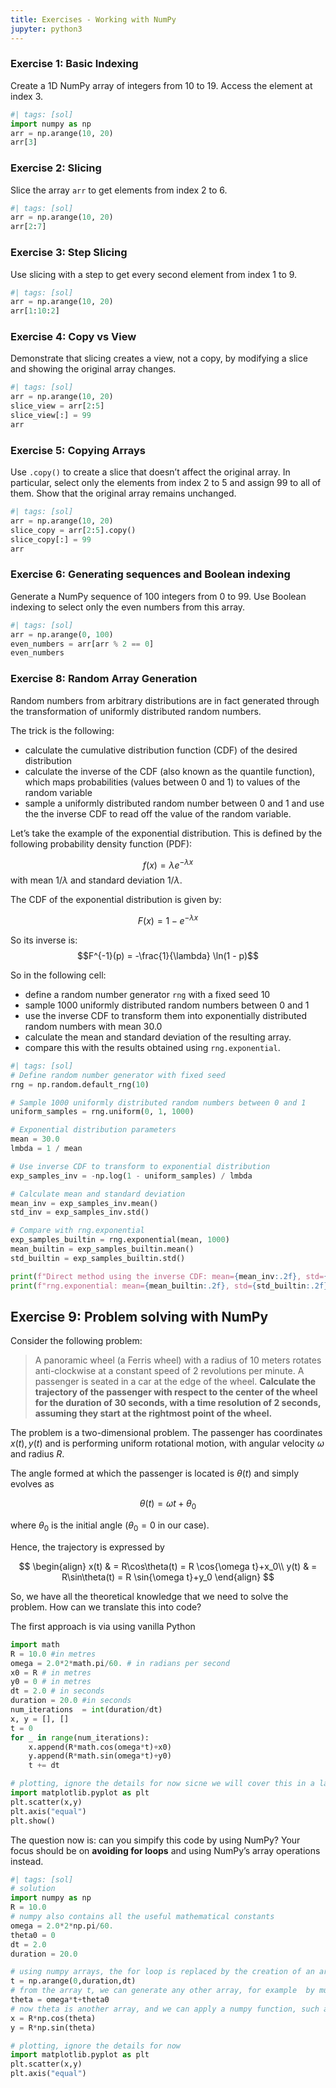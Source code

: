 ```yaml
---
title: Exercises - Working with NumPy
jupyter: python3
---
```




### Exercise 1: Basic Indexing
Create a 1D NumPy array of integers from 10 to 19. Access the element at index 3.

```python
#| tags: [sol]
import numpy as np
arr = np.arange(10, 20)
arr[3]
```

### Exercise 2: Slicing
Slice the array `arr` to get elements from index 2 to 6.

```python
#| tags: [sol]
arr = np.arange(10, 20)
arr[2:7]
```

### Exercise 3: Step Slicing
Use slicing with a step to get every second element from index 1 to 9.

```python
#| tags: [sol]
arr = np.arange(10, 20)
arr[1:10:2]
```

### Exercise 4: Copy vs View
Demonstrate that slicing creates a view, not a copy, by modifying a slice and showing the original array changes.

```python
#| tags: [sol]
arr = np.arange(10, 20)
slice_view = arr[2:5]
slice_view[:] = 99
arr
```

### Exercise 5: Copying Arrays
Use `.copy()` to create a slice that doesn't affect the original array. In particular, select only the elements from index 2 to 5 and assign 99 to all of them. Show that the original array remains unchanged.

```python
#| tags: [sol]
arr = np.arange(10, 20)
slice_copy = arr[2:5].copy()
slice_copy[:] = 99
arr
```

### Exercise 6: Generating sequences and Boolean indexing

Generate a NumPy sequence of 100 integers from 0 to 99. Use Boolean indexing to select only the even numbers from this array.

```python
#| tags: [sol]
arr = np.arange(0, 100)
even_numbers = arr[arr % 2 == 0]
even_numbers
```

### Exercise 8: Random Array Generation

Random numbers from arbitrary distributions are in fact generated through the transformation of uniformly distributed random numbers.

The trick is the following:

- calculate the cumulative distribution function (CDF) of the desired distribution
- calculate the inverse of the CDF (also known as the quantile function), which maps probabilities (values between 0 and 1) to values of the random variable
- sample a uniformly distributed random number between 0 and 1 and use the the inverse CDF to read off the value of the random variable.


Let's take the example of the exponential distribution. This is defined by the following probability density function (PDF):

$$
f(x) = \lambda e^{-\lambda x}
$$
with mean $1/\lambda$ and standard deviation $1/\lambda$. 

The CDF of the exponential distribution is given by:

$$F(x) = 1 - e^{-\lambda x}
$$

So its inverse is:
$$F^{-1}(p) = -\frac{1}{\lambda} \ln(1 - p)$$

So in the following cell:

- define a random number generator `rng` with a fixed seed 10
- sample 1000 uniformly distributed random numbers between 0 and 1
- use the inverse CDF to transform them into exponentially distributed random numbers with mean  30.0
- calculate the mean and standard deviation of the resulting array.
- compare this with the results obtained using `rng.exponential`.

```python
#| tags: [sol]
# Define random number generator with fixed seed
rng = np.random.default_rng(10)

# Sample 1000 uniformly distributed random numbers between 0 and 1
uniform_samples = rng.uniform(0, 1, 1000)

# Exponential distribution parameters
mean = 30.0
lmbda = 1 / mean

# Use inverse CDF to transform to exponential distribution
exp_samples_inv = -np.log(1 - uniform_samples) / lmbda

# Calculate mean and standard deviation
mean_inv = exp_samples_inv.mean()
std_inv = exp_samples_inv.std()

# Compare with rng.exponential
exp_samples_builtin = rng.exponential(mean, 1000)
mean_builtin = exp_samples_builtin.mean()
std_builtin = exp_samples_builtin.std()

print(f"Direct method using the inverse CDF: mean={mean_inv:.2f}, std={std_inv:.2f}")
print(f"rng.exponential: mean={mean_builtin:.2f}, std={std_builtin:.2f}")
```

## Exercise 9: Problem solving with NumPy

Consider the following problem:

> A panoramic wheel (a Ferris wheel) with a radius of 10 meters rotates anti-clockwise at a constant speed of 2 revolutions per minute. A passenger is seated in a car at the edge of the wheel. **Calculate the trajectory of the passenger with respect to the center of the wheel for the duration of 30 seconds, with a time resolution of 2 seconds, assuming they start at the rightmost point of the wheel.**

The problem is a two-dimensional problem. The passenger has coordinates $x(t), y(t)$ and is performing uniform rotational motion, with angular velocity $\omega$ and radius $R$. 

The angle formed at which the passenger is located is $\theta(t)$ and simply evolves as 

$$\theta(t) = \omega t +\theta_0$$

where $\theta_0$ is the initial angle ($\theta_0=0$ in our case).


Hence, the trajectory is expressed by 

$$
\begin{align}
x(t) & = R\cos\theta(t) = R \cos{\omega t}+x_0\\
y(t) & = R\sin\theta(t)  = R \sin{\omega t}+y_0
\end{align}
$$


So, we have all the theoretical knowledge that we need to solve the problem. How can we translate this into code?

The first approach is via using vanilla Python

```python
import math
R = 10.0 #in metres
omega = 2.0*2*math.pi/60. # in radians per second
x0 = R # in metres
y0 = 0 # in metres
dt = 2.0 # in seconds
duration = 20.0 #in seconds
num_iterations  = int(duration/dt)
x, y = [], []
t = 0
for _ in range(num_iterations):
    x.append(R*math.cos(omega*t)+x0)
    y.append(R*math.sin(omega*t)+y0)
    t += dt 

# plotting, ignore the details for now sicne we will cover this in a later lecture
import matplotlib.pyplot as plt
plt.scatter(x,y)
plt.axis("equal")
plt.show()
```

The question now is: can you simpify this code by using NumPy? Your focus should be on **avoiding for loops** and using NumPy's array operations instead.

```python
#| tags: [sol]
# solution
import numpy as np
R = 10.0
# numpy also contains all the useful mathematical constants
omega = 2.0*2*np.pi/60.
theta0 = 0
dt = 2.0
duration = 20.0

# using numpy arrays, the for loop is replaced by the creation of an array
t = np.arange(0,duration,dt) 
# from the array t, we can generate any other array, for example  by multiplying by a scalar
theta = omega*t+theta0
# now theta is another array, and we can apply a numpy function, such as np.cos
x = R*np.cos(theta)
y = R*np.sin(theta)

# plotting, ignore the details for now
import matplotlib.pyplot as plt
plt.scatter(x,y)
plt.axis("equal")
```


